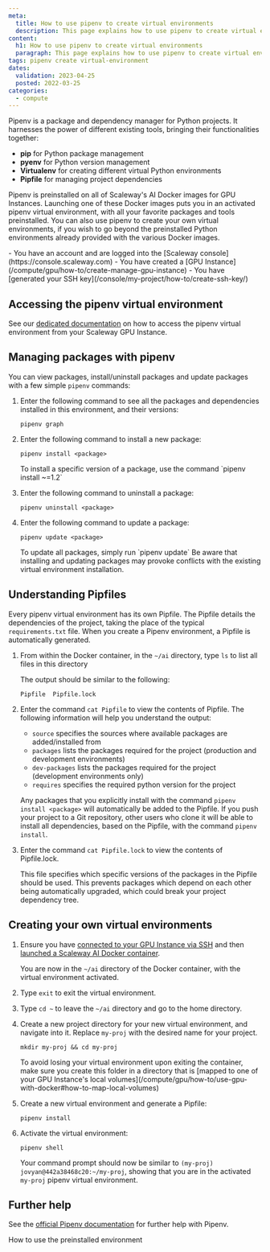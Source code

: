```yaml
---
meta:
  title: How to use pipenv to create virtual environments
  description: This page explains how to use pipenv to create virtual environments with your GPU Instance
content:
  h1: How to use pipenv to create virtual environments
  paragraph: This page explains how to use pipenv to create virtual environments with your GPU Instance
tags: pipenv create virtual-environment
dates:
  validation: 2023-04-25
  posted: 2022-03-25
categories:
  - compute
---
```


Pipenv is a package and dependency manager for Python projects. It harnesses the power of different existing tools, bringing their functionalities together: 
  - **pip** for Python package management
  - **pyenv** for Python version management
  - **Virtualenv** for creating different virtual Python environments
  - **Pipfile** for managing project dependencies

Pipenv is preinstalled on all of Scaleway's AI Docker images for GPU Instances. Launching one of these Docker images puts you in an activated pipenv virtual environment, with all your favorite packages and tools preinstalled. You can also use pipenv to create your own virtual environments, if you wish to go beyond the preinstalled Python environments already provided with the various Docker images.

<Macro id="iam-requirements" />

<Message type="requirement">
  - You have an account and are logged into the [Scaleway console](https://console.scaleway.com)
  - You have created a [GPU Instance](/compute/gpu/how-to/create-manage-gpu-instance)
  - You have [generated your SSH key](/console/my-project/how-to/create-ssh-key/)
</Message>

## Accessing the pipenv virtual environment

See our [dedicated documentation](/compute/gpu/how-to/use-preinstalled-env/#working-with-the-pre-installed-environment-on-ubuntu-focal-gpu-os11) on how to access the pipenv virtual environment from your Scaleway GPU Instance.

## Managing packages with pipenv

You can view packages, install/uninstall packages and update packages with a few simple `pipenv` commands:

1. Enter the following command to see all the packages and dependencies installed in this environment, and their versions:

    `pipenv graph`
2. Enter the following command to install a new package:

    `pipenv install <package>`

    <Message type="tip">
      To install a specific version of a package, use the command `pipenv install <package>~=1.2`
    </Message>
3. Enter the following command to uninstall a package:

    `pipenv uninstall <package>`
4. Enter the following command to update a package:

    `pipenv update <package>`

    <Message type="tip">
      To update all packages, simply run `pipenv update`
    </Message>

    <Message type="important">
      Be aware that installing and updating packages may provoke conflicts with the existing virtual environment installation.
    </Message>

## Understanding Pipfiles

Every pipenv virtual environment has its own Pipfile. The Pipfile details the dependencies of the project, taking the place of the typical `requirements.txt` file. When you create a Pipenv environment, a Pipfile is automatically generated.

1. From within the Docker container, in the `~/ai` directory, type `ls` to list all files in this directory

    The output should be similar to the following:

    ```
    Pipfile  Pipfile.lock
    ```
2. Enter the command `cat Pipfile` to view the contents of Pipfile. The following information will help you understand the output:
    - `source` specifies the sources where available packages are added/installed from 
    - `packages` lists the packages required for the project (production and development environments)
    - `dev-packages` lists the packages required for the project (development environments only)
    - `requires` specifies the required python version for the project

    Any packages that you explicitly install with the command `pipenv install <package>` will automatically be added to the Pipfile. If you push your project to a Git repository, other users who clone it will be able to install all dependencies, based on the Pipfile, with the command `pipenv install`.
3. Enter the command `cat Pipfile.lock` to view the contents of Pipfile.lock.

    This file specifies which specific versions of the packages in the Pipfile should be used. This prevents packages which depend on each other being automatically upgraded, which could break your project dependency tree.

## Creating your own virtual environments

1. Ensure you have [connected to your GPU Instance via SSH](/compute/instances/how-to/connect-to-instance) and then [launched a Scaleway AI Docker container](/compute/gpu/how-to/use-gpu-with-docker). 

    You are now in the `~/ai` directory of the Docker container, with the virtual environment activated.
2. Type `exit` to exit the virtual environment.
3. Type `cd ~` to leave the `~/ai` directory and go to the home directory.
4. Create a new project directory for your new virtual environment, and navigate into it. Replace `my-proj` with the desired name for your project.

    `mkdir my-proj && cd my-proj`

    <Message type="tip">
      To avoid losing your virtual environment upon exiting the container, make sure you create this folder in a directory that is [mapped to one of your GPU Instance's local volumes](/compute/gpu/how-to/use-gpu-with-docker#how-to-map-local-volumes)
    </Message>
5. Create a new virtual environment and generate a Pipfile:

    `pipenv install`
6. Activate the virtual environment:

    `pipenv shell`

    Your command prompt should now be similar to `(my-proj) jovyan@442a38468c20:~/my-proj`, showing that you are in the activated `my-proj` pipenv virtual environment.

## Further help

See the [official Pipenv documentation](https://docs.pipenv.org/) for further help with Pipenv.

<Navigation title="See Also">
  <PreviousButton to="/compute/gpu/how-to/use-preinstalled-env/">How to use the preinstalled environment</PreviousButton>
</Navigation>